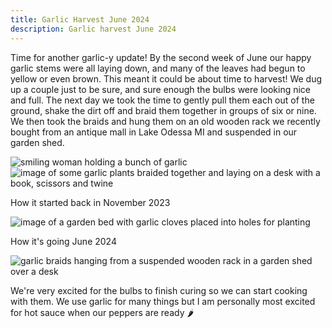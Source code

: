 ```yaml
---
title: Garlic Harvest June 2024
description: Garlic harvest June 2024
---
```


Time for another garlic-y update! By the second week of June our happy garlic stems were all laying down, and many of the leaves had begun to yellow or even brown.
This meant it could be about time to harvest! We dug up a couple just to be sure, and sure enough the bulbs were looking nice and full.
The next day we took the time to gently pull them each out of the ground, shake the dirt off and braid them together in groups of six or nine.
We then took the braids and hung them on an old wooden rack we recently bought from an antique mall in Lake Odessa MI and suspended in our garden shed.


<Image src='https://images.okcoding.io/kass-garlic.png' alt='smiling woman holding a bunch of garlic' inferSize={true}/>
<Image src='https://images.okcoding.io/garlic-bunches.png' alt='image of some garlic plants braided together and laying on a desk with a book, scissors and twine' inferSize={true}/>

How it started back in November 2023

<Image src='https://images.okcoding.io/garlic-planting.png' alt='image of a garden bed with garlic cloves placed into holes for planting' inferSize={true}/>

How it's going June 2024

<Image src='https://images.okcoding.io/garlic-hanging-braids.png' alt='garlic braids hanging from a suspended wooden rack in a garden shed over a desk' inferSize={true}/>

We're very excited for the bulbs to finish curing so we can start cooking with them. We use garlic for many things but I am personally most excited for hot sauce when our peppers are ready 🌶️
